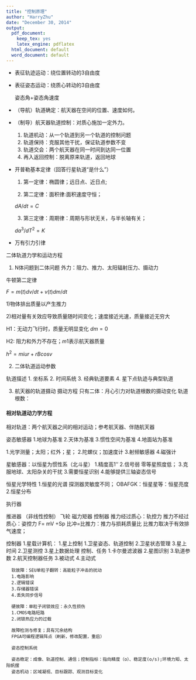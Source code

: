 ```yaml
---
title: "控制原理"
author: "HarryZhu"
date: "December 30, 2014"
output:
  pdf_document:
    keep_tex: yes
    latex_engine: pdflatex
  html_document: default
  word_document: default
---
```



* 表征轨迹运动：绕位置转动的3自由度

* 表征姿态运动：绕质心转动的3自由度
    
    姿态角+姿态角速度

* （导航）轨道确定：航天器在空间的位置、速度如何。

* （制导）航天器轨道控制：对质心施加一定外力。
  1. 轨道机动：从一个轨道到另一个轨道的控制问题
  2. 轨道保持：克服其他干扰，保证轨道参数不变
  3. 轨道交会：两个航天器在同一时间到达同一位置
  4. 再入返回控制：脱离原来轨道，返回地球
  
*  开普勒基本定律（回答行星轨道“是什么”）
    
    1. 第一定律：椭圆律；远日点、近日点;
    
    2. 第二定律：面积律:面积速度守恒；
    
    $dA/dt=C$
    
    3. 第三定律：周期律：周期与形状无关，与半长轴有关；

    $da^3/dT^2=K$
    
*   万有引力引律

二体轨道力学和运动方程

1. N体问题到二体问题
  外力：阻力、推力、太阳辐射压力、摄动力
  
  牛顿第二定律
  
  $F = m(t) dv/dt +v(t) dm/dt$
  
  1)物体排出质量以产生推力
  
  2)相对量有关效应导致质量随时间变化；速度接近光速，质量接近无穷大
  
  H1：无动力飞行时，质量无明显变化 $dm=0$
  
  H2: 阻力和外力不存在；$m1$表示航天器质量
  
  $h^2 =miu r + r B cosv$
  
2. 二体轨道运动参数

轨道描述
1. 坐标系
2. 时间系统
3. 经典轨道要素
4. 星下点轨迹与典型轨道

3. 航天器的轨道摄动
    摄动方程
    只有二体：月心引力对轨道根数的摄动变化
    轨道根数：

#### 相对轨道动力学方程

相对轨道：两个航天器之间的相对运动；参考航天器、伴随航天器

姿态敏感器
1.地球为基准
2.天体为基准
3.惯性空间为基准
4.地面站为基准

1.光学测量；太阳；红外；星；
2.陀螺仪；加速度计
3.射频敏感器
4.磁强计

星敏感器：以恒星为惯性系（北斗星）
1.精度高1''
2.信号弱 零等星照度低；
3.克服地球、太阳杂关的干扰
3.需要恒星识别
4.能够提供三轴姿态信号

恒星光学特性
1.恒星的光谱
探测器灵敏度不同；
OBAFGK：恒星星等：恒星亮度
2.恒星分布


执行器

推进器 （非线性控制）
飞轮
磁力矩器
控制器
推力经过质心：轨控力
推力不经过质心：姿控力
F= mV +Sp
比冲=比推力：推力与损耗质量比
比推力取决于有效排气速度；

控制器
      1.星载计算机：
            1.星上控制
                1.卫星姿态、轨道控制
                2.卫星状态管理
                3.星上时间
            2.卫星测控
            3.星上数据处理 控制、任务
                1.卡尔曼滤波器
                2.星图识别
                3.轨道参数
      2.航天控制器任务
      3.被动式
      4.主动式
      
      软故障：SEU单粒子翻转：高能粒子冲击的扰动
      1.电路影响
      2.逻辑错误
      3.存储器错误
      4.丢失同步信号
      
      硬故障：单粒子闭锁效应：永久性损伤
      1.CMOS电路短路
      2.闭锁热应力的过载
      
      故障检测与修复；具有冗余结构
      FPGA可编程逻辑阵点（刷新，修改配置，重启）
      
      姿态控制系统
      
      姿态稳定：成像、轨道控制、通信；控制指标：指向精度（o）、稳定度(o/s);环境力矩、太阳帆摆
      姿态机动：区域凝视、目标跟踪、观测目标变化